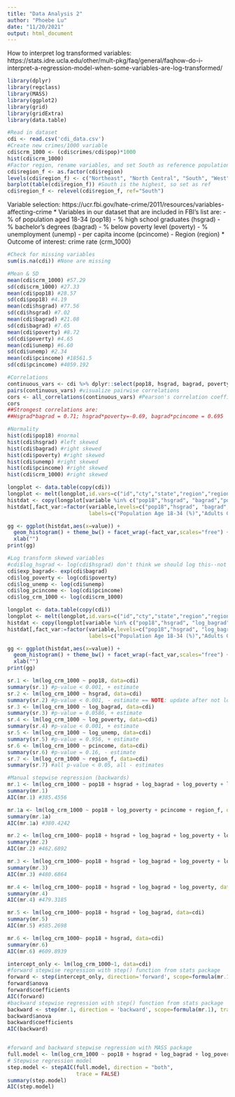 ```yaml
---
title: "Data Analysis 2"
author: "Phoebe Lu"
date: "11/20/2021"
output: html_document
---
```

How to interpret log transformed variables: https://stats.idre.ucla.edu/other/mult-pkg/faq/general/faqhow-do-i-interpret-a-regression-model-when-some-variables-are-log-transformed/


```r
library(dplyr)
library(regclass)
library(MASS)
library(ggplot2)
library(grid)
library(gridExtra)
library(data.table)
```

```r
#Read in dataset
cdi <- read.csv('cdi_data.csv')
#Create new crimes/1000 variable
cdi$crm_1000 <- (cdi$crimes/cdi$pop)*1000
hist(cdi$crm_1000)
#Factor region, rename variables, and set South as reference population (largest)
cdi$region_f <- as.factor(cdi$region)
levels(cdi$region_f) <- c("Northeast", "North Central", "South", "West")
barplot(table(cdi$region_f)) #South is the highest, so set as ref
cdi$region_f <- relevel(cdi$region_f, ref="South")
```

Variable selection: https://ucr.fbi.gov/hate-crime/2011/resources/variables-affecting-crime
* Variables in our dataset that are included in FBI's list are:
- % of population aged 18-34 (pop18)
- % high school graduates (hsgrad)
- % bachelor's degrees (bagrad)
- % below poverty level (poverty)
- % unemployment (unemp)
- per capita income (pcincome)
- Region (region)
* Outcome of interest: crime rate (crm_1000)
```r
#Check for missing variables
sum(is.na(cdi)) #None are missing

#Mean & SD
mean(cdi$crm_1000) #57.29
sd(cdi$crm_1000) #27.33
mean(cdi$pop18) #28.57
sd(cdi$pop18) #4.19
mean(cdi$hsgrad) #77.56
sd(cdi$hsgrad) #7.02
mean(cdi$bagrad) #21.08
sd(cdi$bagrad) #7.65
mean(cdi$poverty) #8.72
sd(cdi$poverty) #4.65
mean(cdi$unemp) #6.60
sd(cdi$unemp) #2.34
mean(cdi$pcincome) #18561.5
sd(cdi$pcincome) #4059.192

#Correlations
continuous_vars <- cdi %>% dplyr::select(pop18, hsgrad, bagrad, poverty, unemp, pcincome)
pairs(continuous_vars) #visualize pairwise correlations
cors <- all_correlations(continuous_vars) #Pearson's correlation coefficients
cors
##Strongest correlations are:
##Hsgrad*bagrad = 0.71; hsgrad*poverty=-0.69, bagrad*pcincome = 0.695

#Normality
hist(cdi$pop18) #normal
hist(cdi$hsgrad) #left skewed
hist(cdi$bagrad) #right skewed
hist(cdi$poverty) #right skewed
hist(cdi$unemp) #right skewed
hist(cdi$pcincome) #right skewed
hist(cdi$crm_1000) #right skewed

longplot <- data.table(copy(cdi))
longplot <- melt(longplot,id.vars=c("id","cty","state","region","region_f"))
histdat <- copy(longplot[variable %in% c("pop18","hsgrad", "bagrad","poverty","unemp","pcincome","crm_1000")])
histdat[,fact_var:=factor(variable,levels=c("pop18","hsgrad", "bagrad","poverty","unemp","pcincome","crm_1000"),
                          labels=c("Population Age 18-34 (%)","Adults Graduated HS (%)","Adults with Bachelor's Degree (%)","Population in Poverty (%)","Unemployed (%)","Income per Capita ($)","Serious Crime Rate (per 1,000)"))]

gg <- ggplot(histdat,aes(x=value)) + 
  geom_histogram() + theme_bw() + facet_wrap(~fact_var,scales="free") + ylab("Count") + 
  xlab("")
print(gg)

#Log transform skewed variables
#cdi$log_hsgrad <- log(cdi$hsgrad) don't think we should log this--not right-skewed
cdi$exp_bagrad<- exp(cdi$bagrad)
cdi$log_poverty <- log(cdi$poverty)
cdi$log_unemp <- log(cdi$unemp)
cdi$log_pcincome <- log(cdi$pcincome)
cdi$log_crm_1000 <- log(cdi$crm_1000)

longplot <- data.table(copy(cdi))
longplot <- melt(longplot,id.vars=c("id","cty","state","region","region_f"))
histdat <- copy(longplot[variable %in% c("pop18","hsgrad", "log_bagrad","log_poverty","log_unemp","log_pcincome","log_crm_1000")])
histdat[,fact_var:=factor(variable,levels=c("pop18","hsgrad", "log_bagrad","log_poverty","log_unemp","log_pcincome","log_crm_1000"),
                          labels=c("Population Age 18-34 (%)","Adults Graduated HS (%)","Adults with Bachelor's Degree (%) (log)","Population in Poverty (%) (log)","Unemployed (%) (log)","Income per Capita ($) (log)","Serious Crime Rate (per 1,000) (log)"))]

gg <- ggplot(histdat,aes(x=value)) + 
  geom_histogram() + theme_bw() + facet_wrap(~fact_var,scales="free") + ylab("Count") + 
  xlab("")
print(gg)

```

```r
sr.1 <- lm(log_crm_1000 ~ pop18, data=cdi)
summary(sr.1) #p-value < 0.001, + estimate
sr.2 <- lm(log_crm_1000 ~ hsgrad, data=cdi)
summary(sr.2) #p-value < 0.001, - estimate == NOTE: update after not logging
sr.3 <- lm(log_crm_1000 ~ log_bagrad, data=cdi)
summary(sr.3) #p-value = 0.0586, + estimate
sr.4 <- lm(log_crm_1000 ~ log_poverty, data=cdi)
summary(sr.4) #p-value < 0.001, + estimate
sr.5 <- lm(log_crm_1000 ~ log_unemp, data=cdi) 
summary(sr.5) #p-value = 0.956, + estimate
sr.6 <- lm(log_crm_1000 ~ pcincome, data=cdi)
summary(sr.6) #p-value = 0.16, - estimate
sr.7 <- lm(log_crm_1000 ~ region_f, data=cdi)
summary(sr.7) #all p-value < 0.05, all - estimates
```

```r
#Manual stepwise regression (backwards)
mr.1 <- lm(log_crm_1000 ~ pop18 + hsgrad + log_bagrad + log_poverty + log_unemp + pcincome + region_f, data=cdi)
summary(mr.1)
AIC(mr.1) #385.4556

mr.1a <- lm(log_crm_1000 ~ pop18 + log_poverty + pcincome + region_f, data=cdi)
summary(mr.1a)
AIC(mr.1a) #380.4242

mr.2 <- lm(log_crm_1000~ pop18 + hsgrad + log_bagrad + log_poverty + log_unemp + pcincome, data=cdi)
summary(mr.2)
AIC(mr.2) #462.6892

mr.3 <- lm(log_crm_1000~ pop18 + hsgrad + log_bagrad + log_poverty + log_unemp, data=cdi)
summary(mr.3)
AIC(mr.3) #480.6864

mr.4 <- lm(log_crm_1000~ pop18 + hsgrad + log_bagrad + log_poverty, data=cdi)
summary(mr.4)
AIC(mr.4) #479.3185

mr.5 <- lm(log_crm_1000~ pop18 + hsgrad + log_bagrad, data=cdi)
summary(mr.5)
AIC(mr.5) #585.2698

mr.6 <- lm(log_crm_1000~ pop18 + hsgrad, data=cdi)
summary(mr.6)
AIC(mr.6) #609.8939
```

```r
intercept_only <- lm(log_crm_1000~1, data=cdi)
#forward stepwise regression with step() function from stats package
forward <- step(intercept_only, direction='forward', scope=formula(mr.1), trace=0)
forward$anova
forward$coefficients
AIC(forward)
#backward stepwise regression with step() function from stats package
backward <- step(mr.1, direction = 'backward', scope=formula(mr.1), trace=0)
backward$anova
backward$coefficients
AIC(backward)


#forward and backward stepwise regression with MASS package
full.model <- lm(log_crm_1000 ~ pop18 + hsgrad + log_bagrad + log_poverty + log_unemp + pcincome, data=cdi)
# Stepwise regression model
step.model <- stepAIC(full.model, direction = "both", 
                      trace = FALSE)
summary(step.model)
AIC(step.model)
```


